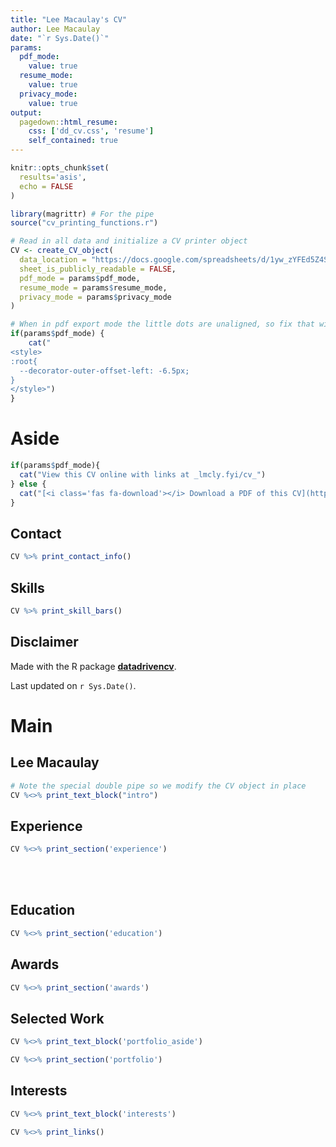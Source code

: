 ```yaml
---
title: "Lee Macaulay's CV"
author: Lee Macaulay
date: "`r Sys.Date()`"
params:
  pdf_mode:
    value: true
  resume_mode:
    value: true
  privacy_mode:
    value: true
output:
  pagedown::html_resume:
    css: ['dd_cv.css', 'resume']
    self_contained: true
---
```


```r
knitr::opts_chunk$set(
  results='asis', 
  echo = FALSE
)

library(magrittr) # For the pipe
source("cv_printing_functions.r")

# Read in all data and initialize a CV printer object
CV <- create_CV_object(
  data_location = "https://docs.google.com/spreadsheets/d/1yw_zYFEd5Z4St_4stg3nsoPxfp_5F0WorbAO041igos/edit?usp=sharing",
  sheet_is_publicly_readable = FALSE,
  pdf_mode = params$pdf_mode,
  resume_mode = params$resume_mode,
  privacy_mode = params$privacy_mode
)

```


```r
# When in pdf export mode the little dots are unaligned, so fix that with some conditional CSS.
if(params$pdf_mode) {
    cat("
<style>
:root{
  --decorator-outer-offset-left: -6.5px;
}
</style>")
}
```


Aside
================================================================================


```r
if(params$pdf_mode){
  cat("View this CV online with links at _lmcly.fyi/cv_")
} else {
  cat("[<i class='fas fa-download'></i> Download a PDF of this CV](https://github.com/leemacaulay/ddcv/raw/main/cv.pdf)")
}
```

Contact {#contact}
--------------------------------------------------------------------------------

```r
CV %>% print_contact_info()
```



Skills {#skills}
--------------------------------------------------------------------------------

```r
CV %>% print_skill_bars()
```



Disclaimer {#disclaimer}
--------------------------------------------------------------------------------

Made with the R package [**datadrivencv**](https://github.com/nstrayer/datadrivencv). 

Last updated on `r Sys.Date()`.



Main
================================================================================

Lee Macaulay {#title}
--------------------------------------------------------------------------------

```r
# Note the special double pipe so we modify the CV object in place
CV %<>% print_text_block("intro") 
```


Experience {data-icon=suitcase}
--------------------------------------------------------------------------------


```r
CV %<>% print_section('experience')
```

<!-- These breaks just force a new page so section doesnt get cut off -->

<br>
<br>

Education {data-icon=graduation-cap data-concise=true}
--------------------------------------------------------------------------------

```r
CV %<>% print_section('education')
```



Awards {data-icon=trophy}
--------------------------------------------------------------------------------

```r
CV %<>% print_section('awards')
```



Selected Work {data-icon=microphone}
--------------------------------------------------------------------------------

::: aside
```r
CV %<>% print_text_block('portfolio_aside')
```
:::

```r
CV %<>% print_section('portfolio')
```


Interests {data-icon=gamepad .no-timeline} 
--------------------------------------------------------------------------------

```r
CV %<>% print_text_block('interests')
```



```r
CV %<>% print_links()
```

